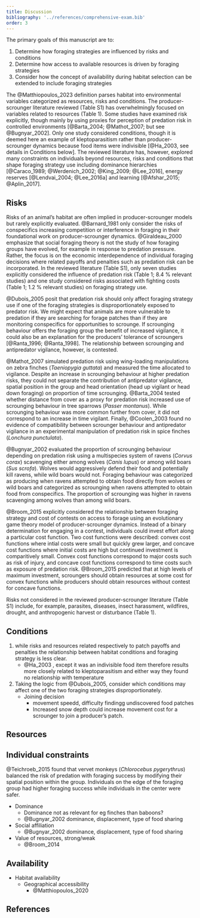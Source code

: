 ```yaml
---
title: Discussion
bibliography: '../references/comprehensive-exam.bib'
order: 3
---
```



<!-- note citation style used throughout (first author's last name, year, optional letter if multiple publications per author/year), regardless of number of authors for brevity in the graph visualizations, and for consistency in the text with the visualizations 

relationships directly linked to proportion of scrounging are discussed, tangentially 
eg. group size related to predation risk, are not considered

-->


The primary goals of this manuscript are to:

1.  Determine how foraging strategies are influenced by risks and conditions
2.  Determine how access to available resources is driven by foraging strategies
3.  Consider how the concept of availability during habitat selection can be extended to include foraging strategies

The @Matthiopoulos_2023 definition parses habitat into environmental variables categorized as resources, risks and conditions. The producer-scrounger literature reviewed (Table S1) has overwhelmingly focused on variables related to resources (Table 1). Some studies have examined risk explicitly, though mainly by using proxies for perception of predation risk in controlled environments [@Barta_2004; @Mathot_2007; but see @Bugnyar_2002]. Only one study considered conditions, though it is deemed here an example of kleptoparasitism rather than producer-scrounger dynamics because food items were indivisible [@Ha_2003, see details in Conditions below]. The reviewed literature has, however, explored many constraints on individuals beyond resources, risks and conditions that shape foraging strategy use including dominance hierarchies [@Caraco_1989; @Werdenich_2002; @King_2009; @Lee_2016], energy reserves [@Lendvai_2004; @Lee_2016a] and learning [@Afshar_2015; @Aplin_2017].

## Risks

Risks of an animal's habitat are often implied in producer-scrounger models but rarely explicitly evaluated. @Barnard_1981 only consider the risks of conspecifics increasing competition or interference in foraging in their foundational work on producer-scrounger dynamics. @Giraldeau_2000 emphasize that social foraging theory is not the study of how foraging groups have evolved, for example in response to predation pressure. Rather, the focus is on the economic interdependence of individual foraging decisions where related payoffs and penalties such as predation risk can be incorporated. In the reviewed literature (Table S1), only seven studies explicitly considered the influence of predation risk (Table 1; 8.4 % relevant studies) and one study considered risks associated with fighting costs (Table 1; 1.2 % relevant studies) on foraging strategy use. 

@Dubois_2005 posit that predation risk should only affect foraging strategy use if one of the foraging strategies is disproportionately exposed to predator risk. We might expect that animals are more vulnerable to predation if they are searching for forage patches than if they are monitoring conspecifics for opportunities to scrounge. If scrounging behaviour offers the foraging group the benefit of increased vigilance, it could also be an explanation for the producers' tolerance of scroungers [@Ranta_1996; @Ranta_1998]. The relationship between scrounging and antipredator vigilance, however, is contested. 

@Mathot_2007 simulated predation risk using wing-loading manipulations on zebra finches (*Taeniopygia guttata*) and measured the time allocated to vigilance. Despite an increase in scrounging behaviour at higher predation risks, they could not separate the contribution of antipredator vigilance, spatial position in the group and head orientation (head up vigilant or head down foraging) on proportion of time scrounging. @Barta_2004 tested whether distance from cover as a proxy for predation risk increased use of scrounging behaviour in tree sparrows (*Passer montanus*). While scrounging behaviour was more common further from cover, it did not correspond to an increase in time vigilant. Finally, @Coolen_2003 found no evidence of compatibility between scrounger behaviour and antipredator vigilance in an experimental manipulation of predation risk in spice finches (*Lonchura punctulata*). 

@Bugnyar_2002 evaluated the proportion of scrounging behaviour depending on predation risk using a multispecies system of ravens (*Corvus corax*) scavenging either among wolves (*Canis lupus*) or among wild boars (*Sus scrofa*). Wolves would aggressively defend their food and potentially kill ravens, while wild boars would not. Foraging behaviour was categorized as producing when ravens attempted to obtain food directly from wolves or wild boars and categorized as scrounging when ravens attempted to obtain food from conspecifics. The proportion of scrounging was higher in ravens scavenging among wolves than among wild boars. 

@Broom_2015 explicitly considered the relationship between foraging strategy and cost of contests on access to forage using an evolutionary game theory model of producer-scrounger dynamics. Instead of a binary determination for engaging in a contest, individuals could invest effort along a particular cost function. Two cost functions were described: convex cost functions where intial costs were small but quickly grew larger, and concave cost functions where initial costs are high but continued investment is comparitively small. Convex cost functions correspond to major costs such as risk of injury, and concave cost functions correspond to time costs such as exposure of predation risk. @Broom_2015 predicted that at high levels of maximum investment, scroungers should obtain resources at some cost for convex functions while producers should obtain resources without contest for concave functions. 

Risks  not considered in the reviewed producer-scrounger literature (Table S1) include, for example, parasites, diseases, insect harassment, wildfires, drought, and anthropogenic harvest or disturbance (Table 1). 


## Conditions
1.  while risks and resources related respectively to patch payoffs and penalties the relationship between habitat conditions and foraging strategy is less clear.
    -   @Ha_2003 , except it was an indivisible food item therefore results more closely related to kleptoparasitism and either way they found no relationship with temperature
2.  Taking the logic from @Dubois_2005, consider which conditions may affect one of the two foraging strategies disproportionately.
    - Joining decision
        - movement speedd, difficulty findingg undiscovered food patches
        - Increased snow depth could increase movement cost for a scrounger to join a producer's patch.

## Resources



## Individual constraints 
<!-- and modifiers? -->

@Teichroeb_2015 found that vervet monkeys (*Chlorocebus pygerythrus*) balanced the risk of predation with foraging success by modifying their spatial position within the group. Individuals on the edge of the foraging group had higher foraging success while individuals in the center were safer.


-   Dominance
    - Dominance not as relevant for eg finches than baboons?
    - @Bugnyar_2002 dominance, displacement, type of food sharing
- Social affiliation
    - @Bugnyar_2002 dominance, displacement, type of food sharing
- Value of resources, strong/weak
    - @Broom_2014

## Availability

-   Habitat availability
    -   Geographical accessibility
        -   @Matthiopoulos_2020


## References
